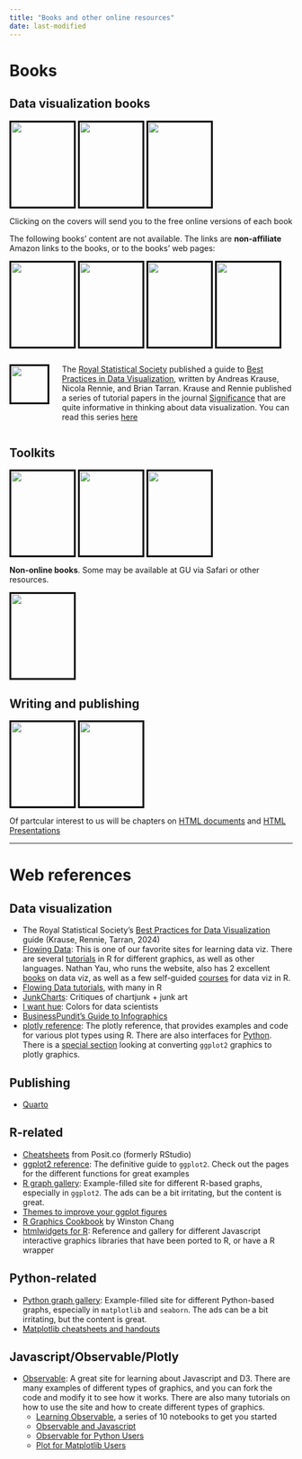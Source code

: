 ```yaml
---
title: "Books and other online resources"
date: last-modified
---
```


# Books

## Data visualization books

[<img src="img/wilke.jpg" style="height:150px; width:112px; border: 3px solid black;"/>](https://clauswilke.com/dataviz/){target="_blank"} 
[<img src="img/healy.jpg" style="border: 3px solid black;height:150px; width:112px"/>](https://socviz.co/){target="_blank"}
[<img src="img/dougherty-ilyankou.jpg" style = "border: 3px solid black; height: 150px; width: 112px"/>](https://handsondataviz.org/){target="_blank"}

Clicking on the covers will send you to the free online versions of each book

The following books' content are not available. The links are **non-affiliate**
Amazon links to the books, or to the books' web pages:

[<img src="img/munzner.png" style="border: 3px solid black;height:150px; width:112px"/>](https://www.cs.ubc.ca/~tmm/vadbook/){target="_blank"}
[<img src="img/yau.png" style="border: 3px solid black;height:150px; width:112px"/>](https://www.amazon.com/gp/product/0470944889/){target="_blank"}
[<img src="img/cairo.png" style="border: 3px solid black;height:150px; width:112px"/>](http://www.thefunctionalart.com/p/the-truthful-art-book.html){target="_blank"}
[<img src="img/tufte.gif" style="border: 3px solid black;height:150px; width:112px"/>](https://www.edwardtufte.com/tufte/books_vdqi){target="_blank"}

:::: {.columns}
::: {.column width="15%"}
<img src="https://royal-statistical-society.github.io/datavisguide/images/RSS_logo_colour.png" style="border: 3px solid black; height: 65px;"/>
:::
::: {.column width="85%"}
The [Royal Statistical Society](https://rss.org.uk/) published a guide to [Best Practices in Data Visualization](https://royal-statistical-society.github.io/datavisguide/),
written by Andreas Krause, Nicola Rennie, and Brian Tarran. Krause and Rennie published a 
series of tutorial papers in the journal [Significance](https://academic.oup.com/) that are 
quite informative in thinking about data visualization. You can read this series [here](https://georgetown.box.com/s/50oajtoml2mm2fybh5fay67e7cjcbf46){target="_blank"}
:::
::::

## Toolkits

[<img src="img/ggplot2.jpg" style="border: 3px solid black;height:150px; width:112px;"/>](https://ggplot2-book.org)
[<img src="img/plotly.png" style="border:3px solid
  black;height:150px;width:112px;"/>](https://plotly-r.com)
[<img src="img/wilson.jpg" style="border: 3px solid black; height: 150px;
width:112px;"/>](https://third-bit.com/js4ds/)

**Non-online books**. Some may be available at GU via Safari or other resources.

[<img src="img/murray.jpeg" style="border: 3px solid black;height:150px; width:112px"/>](https://www.oreilly.com/library/view/interactive-data-visualization/9781491921296/){target="_blank"}

## Writing and publishing

[<img src="img/rmd.png" style="width:112px; height:150px; border:3px solid black"/>](https://bookdown.org/yihui/rmarkdown/){target="_blank"}
[<img src="img/tswd.png" style="width:112px; height:150px; border:3px solid
black"/>](https://tellingstorieswithdata.com){target="_blank"}

Of partcular interest to us will be chapters on [HTML documents](https://bookdown.org/yihui/rmarkdown/html-document.html){target="_blank"} and [HTML Presentations](https://bookdown.org/yihui/rmarkdown/ioslides-presentation.html){target="_blank"}



------------------------------------------------------------------------

# Web references

## Data visualization

- The Royal Statistical Society's [Best Practices for Data Visualization](https://royal-statistical-society.github.io/datavisguide/) guide (Krause, Rennie, Tarran, 2024)
-   [Flowing Data](https://www.flowingdata.com): This is one of our favorite sites for learning data viz. There are several [tutorials](https://flowingdata.com/category/tutorials/) in R for different graphics, as well as other languages. Nathan Yau, who runs the website, also has 2 excellent [books](https://flowingdata.com/books/) on data viz, as well as a few self-guided [courses](https://flowingdata.com/courses/) for data viz in R.
  -   [Flowing Data tutorials](https://flowingdata.com/category/tutorials/), with
many in R 
-   [JunkCharts](https://junkcharts.typepad.com): Critiques of chartjunk + junk art
-   [I want hue](https://medialab.github.io/iwanthue/): Colors for data scientists
-   [BusinessPundit's Guide to Infographics](https://www.businesspundit.com/guide-to-infographics/)
-   [plotly reference](https://plotly.com/r/){target="_blank"}: The plotly reference, that provides examples and code for various plot types using R. There are also interfaces for [Python](https://plotly.com/python/){target="_blank"}. There is a [special section](https://plotly.com/ggplot2/){target="_blank"} looking at converting `ggplot2` graphics to plotly graphics.


## Publishing 

- [Quarto](https://www.quarto.org){target="_blank"}

## R-related

- [Cheatsheets](https://posit.co/resources/cheatsheets/){target="_blank"} from
Posit.co (formerly RStudio)
-   [ggplot2 reference](https://ggplot2.tidyverse.org/){target="_blank"}: The definitive guide to `ggplot2`. Check out the pages for the different functions for great examples
-   [R graph gallery](https://www.r-graph-gallery.com/){target="_blank"}: Example-filled site for different R-based graphs, especially in `ggplot2`. The ads can be a bit irritating, but the content is great.
-   [Themes to improve your ggplot figures](https://rfortherestofus.com/2019/08/themes-to-improve-your-ggplot-figures/)
-   [R Graphics Cookbook](http://www.cookbook-r.com/Graphs/){target="_blank"} by Winston Chang
-   [htmlwidgets for R](https://www.htmlwidgets.org/){target="_blank"}: Reference and gallery for different Javascript interactive graphics libraries that have been ported to R, or have a R wrapper

## Python-related

- [Python graph gallery](https://python-graph-gallery.com/){target="_blank"}: Example-filled site for different Python-based graphs, especially in `matplotlib` and `seaborn`. The ads can be a bit irritating, but the content is great.
- [Matplotlib cheatsheets and handouts](https://matplotlib.org/cheatsheets/)

## Javascript/Observable/Plotly

-   [Observable](https://observablehq.com/): A great site for learning about Javascript and D3. There are many examples of different types of graphics, and you can fork the code and modify it to see how it works. There are also many tutorials on how to use the site and how to create different types of graphics.
    - [Learning
  Observable](https://observablehq.com/collection/@observablehq/intro-to-observable),
  a series of 10 notebooks to get you started
    - [Observable and Javascript](https://observablehq.com/@observablehq/learning-observable-javascript-and-observable)
    - [Observable for Python
    Users](https://observablehq.com/collection/@observablehq/observable-for-python-users)
    - [Plot for Matplotlib
    Users](https://observablehq.com/collection/@observablehq/plot-for-matplotlib-users)




